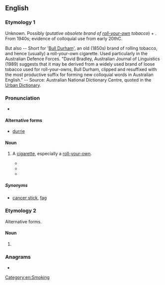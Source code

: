 ==English==

===Etymology 1===
Unknown. Possibly (''putative obsolete brand of [[roll-your-own]] tobacco'') + {{m|en|-y||diminutive suffix}}.<br>
From 1940s; evidence of colloquial use from early 20thC.

But also -- Short for '[https://en.wikipedia.org/wiki/Bull_Durham_Smoking_Tobacco Bull Durham]', an old (1850s) brand of rolling tobacco, and hence (usually) a roll-your-own cigarette. Used particularly in the Australian Defence Forces.
"David Bradley, Australian Journal of Linguistics (1989) suggests that it may be derived from a widely used brand of loose tobacco used for roll-your-owns, Bull Durham, clipped and resuffixed with the most productive suffix for forming new colloquial words in Australian English." -- Source: Australian National Dictionary Centre, quoted in the [http://www.urbandictionary.com/define.php?term=durrie Urban Dictionary].

===Pronunciation===
* {{audio|EN-AU ck1 durry.ogg|Audio (AU)|lang=en}}

====Alternative forms====
* [[durrie]]

====Noun====
{{en-noun|durries}}

# {{lb|en|Australia|NZ|colloquial|slang}} A [[cigarette]], especially a [[roll-your-own]]. {{defdate|From 1940s.}}
#* {{quote-text|year=2003|author={{w|C. C. Saint-Clair}}|title=Far from Maddy|page=224|url=http://books.google.com.au/books?id=MNafDpF6zGMC&pg=PA224&dq=%22Durry%22+cigarette+OR+smoke+-intitle:%22%22+-inauthor:%22%22&hl=en&sa=X&ei=2I9IT62wF_GfmQXUk7iiDg&redir_esc=y#v=onepage&q=%22Durry%22%20cigarette%20OR%20smoke%20-intitle%3A%22%22%20-inauthor%3A%22%22&f=false|passage=“Fire-head lady, you got a smoke?” asks the younger of the two men. “You got a '''durry'''. Cigarette.” His timbre is low but void of inflexion. “Come,” he says again, brown hand scooping the air in front of him.}}
#* {{quote-text|year=2004|author=Jay Verney|title=Percussion|page=118|url=http://books.google.com.au/books?id=t_RQEdd7W3UC&pg=PA118&dq=%22Durry%22+cigarette+OR+smoke+-intitle:%22%22+-inauthor:%22%22&hl=en&sa=X&ei=2I9IT62wF_GfmQXUk7iiDg&redir_esc=y#v=onepage&q=%22Durry%22%20cigarette%20OR%20smoke%20-intitle%3A%22%22%20-inauthor%3A%22%22&f=false|passage=He pulled a tobacco pouch out of his pocket with a plastic bag containing what had to be a mind-altering substance. “You′re welcome to join me in a '''durry''',” he said, rolling himself a cigarette.}}
#* {{quote-text|year=2007|author=Kevin Hallewell|title=Woop Woop|page=151|url=http://books.google.com.au/books?id=L-yb3Ki47s8C&pg=PA151&dq=%22Durry%22+cigarette+OR+smoke+-intitle:%22%22+-inauthor:%22%22&hl=en&sa=X&ei=2I9IT62wF_GfmQXUk7iiDg&redir_esc=y#v=onepage&q=%22Durry%22%20cigarette%20OR%20smoke%20-intitle%3A%22%22%20-inauthor%3A%22%22&f=false|passage=He thought for a moment as he deftly rolled the paper and tobacco into a '''durry''', licked the edge and stuck it down.}}

=====Synonyms=====
* [[cancer stick]], [[fag]]

===Etymology 2===
Alternative forms.

====Noun====
{{en-noun|?}}

# {{alternative form of|dhurrie|lang=en}}

===Anagrams===
* {{anagrams|en|a=drruy|Drury|drury}}

[[Category:en:Smoking]]